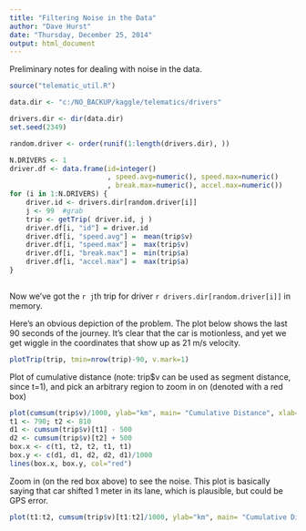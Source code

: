 ```yaml
---
title: "Filtering Noise in the Data"
author: "Dave Hurst"
date: "Thursday, December 25, 2014"
output: html_document
---
```


Preliminary notes for dealing with noise in the data.

```r
source("telematic_util.R")

data.dir <- "c:/NO_BACKUP/kaggle/telematics/drivers"

drivers.dir <- dir(data.dir)
set.seed(2349)

random.driver <- order(runif(1:length(drivers.dir), ))

N.DRIVERS <- 1
driver.df <- data.frame(id=integer()
                        , speed.avg=numeric(), speed.max=numeric()
                        , break.max=numeric(), accel.max=numeric())
for (i in 1:N.DRIVERS) {
    driver.id <- drivers.dir[random.driver[i]]
    j <- 99  #grab
    trip <- getTrip( driver.id, j )
    driver.df[i, "id"] = driver.id
    driver.df[i, "speed.avg"] =  mean(trip$v)
    driver.df[i, "speed.max"] =  max(trip$v)
    driver.df[i, "break.max"] =  min(trip$a)
    driver.df[i, "accel.max"] =  max(trip$a)
}    
    
```
Now we've got the `r j`th trip for driver `r drivers.dir[random.driver[i]]` in memory. 

Here's an obvious depiction of the problem.  The plot below shows the last 90 seconds of the journey.  It's clear that the car is motionless, and yet we get wiggle in the coordinates that show up as 21 m/s velocity.

```r
plotTrip(trip, tmin=nrow(trip)-90, v.mark=1)
```

Plot of cumulative distance (note: trip$v can be used as segment distance, since t=1), and pick an arbitrary region to zoom in on (denoted with a red box)

```r
plot(cumsum(trip$v)/1000, ylab="km", main= "Cumulative Distance", xlab="seconds", type="l")
t1 <- 790; t2 <- 810
d1 <- cumsum(trip$v)[t1] - 500 
d2 <- cumsum(trip$v)[t2] + 500
box.x <- c(t1, t2, t2, t1, t1)
box.y <- c(d1, d1, d2, d2, d1)/1000
lines(box.x, box.y, col="red")
```   

Zoom in (on the red box above) to see the noise.  This plot is basically saying that car shifted 1 meter in its lane, which is plausible, but could be GPS error.
```r
plot(t1:t2, cumsum(trip$v)[t1:t2]/1000, ylab="km", main= "Cumulative Distance", xlab="seconds",type="l")
```

